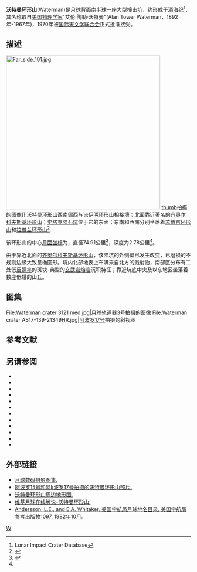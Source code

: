 {{lunar crater data |
 image=AS15-M-1852.jpg|240px|
 caption=[[阿波罗15号|阿波罗15号]]拍摄的沃特曼环形山(右上)和[[诺伊明环形山|诺伊明环形山]]，''[[美国宇航局|美国宇航局]]照片''。|
 latitude=25.7|
 N_or_S=S|
 longitude=128.18|
 E_or_W=E|
 diameter=74.91公里|
 depth=2.78公里|
 colong=232|
 eponym=艾伦·陶·沃特曼}}

'''沃特曼环形山'''(Waterman)是[[月球背面|月球背面]]南半球一座大型[[撞击坑|撞击坑]]，约形成于[[酒海纪|酒海纪]]<ref name=LICD>Lunar Impact Crater Database</ref>，其名称取自[[美国|美国]][[物理学家|物理学家]]"艾伦·陶勒·沃特曼"(Alan Tower Waterman，1892年-1967年)，1970年被[[国际天文学联合会|国际天文学联合会]]正式批准接受。

==描述==
[[Image:Far_side_101.jpg|420px]]
[[image:Waterman_crater_3121_med.jpg|thumb]]拍摄的图像]]
沃特曼环形山西南偏西与[[诺伊明环形山|诺伊明环形山]]相接壤；北面靠近著名的[[齐奥尔科夫斯基环形山|齐奥尔科夫斯基环形山]]；[[史塔克陨石坑|史塔克陨石坑]]位于它的东面；东南和西南分别坐落着[[苏博京环形山|苏博京环形山]]和[[拉普兰环形山|拉普兰环形山]]<ref>{{Cite web |url=http://planetarynames.wr.usgs.gov/images/Lunar/lac_101_wac.pdf |title=Crater Waterman on LAC-101 map |accessdate=2016-07-22 |archive-date=2016-12-13 |archive-url=https://web.archive.org/web/20161213042306/https://planetarynames.wr.usgs.gov/images/Lunar/lac_101_wac.pdf |dead-url=no }}</ref>.

该环形山的中心[[月面坐标|月面坐标]]为{{Coord|25.7|S|128.18|E|globe:Moon|nogoogle=1|noosm=1}}，直径74.91公里<ref name="IAU">{{Cite web |url=http://planetarynames.wr.usgs.gov/Feature/6495 |title=Directory of the International Astronomical Union |accessdate=2016-07-22 |archive-date=2017-09-24 |archive-url=https://web.archive.org/web/20170924044843/https://planetarynames.wr.usgs.gov/Feature/6495 |dead-url=no }}</ref>，深度为2.78公里<ref name="LICD"/>。

由于靠近北面的[[齐奥尔科夫斯基环形山|齐奥尔科夫斯基环形山]]，该陨坑的外侧壁已发生改变，已磨损的不规则边缘大致呈椭圆形。坑内北部地表上布满来自北方的溅射物，南部区分布有二处低[[反照率|反照率]]的斑块-典型的[[玄武岩|玄武岩]][[熔岩|熔岩]]沉积特征；靠近坑底中央及以东地区坐落着数座低矮的山丘。

==图集==
<gallery>
File:Waterman crater 3121 med.jpg|月球轨道器3号拍摄的图像
File:Waterman crater AS17-139-21349HR.jpg|[[阿波罗17号|阿波罗17号]]拍摄的斜视图
</gallery>

== 参考文献 ==
{{Reflist}}

==另请参阅==
{{refbegin}}
* {{cite book
  | last1 = Andersson
  | first1 = L. E.
  | last2 = Whitaker
  | first2 = E. A.
  | authorlink2 = Ewen Whitaker
  | date = 1982
  | title = [[NASA|NASA]] Catalogue of Lunar Nomenclature
  | publisher = NASA RP-1097
  | ref = harv
  }}
* {{cite web
  | last = Blue
  | first = Jennifer
  | date = July 25, 2007
  | title = Gazetteer of Planetary Nomenclature
  | publisher = [[United_States_Geological_Survey|USGS]]
  | url = http://planetarynames.wr.usgs.gov/
  | accessdate = 2007-08-05
  | ref = harv
  | archive-date = 2013-02-13
  | archive-url = https://www.webcitation.org/6EOCinkK0?url=http://planetarynames.wr.usgs.gov/
  | dead-url = no
  }}
* {{cite book
  | last1 = Bussey
  | first1 = B.
  | authorlink1 = Ben Bussey
  | last2 = Spudis
  | first2 = P.
  | authorlink2 = Paul Spudis
  | date = 2004
  | title = The Clementine Atlas of the Moon
  | publisher = Cambridge University Press
  | location = New York
  | isbn = 978-0-521-81528-4
  | ref = harv
  }}
* {{cite book
  | last1 = Cocks
  | first1 = Elijah E.
  | last2 = Cocks
  | first2 = Josiah C.
  | date = 1995
  | title = Who's Who on the Moon: A Biographical Dictionary of Lunar Nomenclature
  | url = https://archive.org/details/isbn_9780936389271
  | publisher = Tudor Publishers
  | isbn = 978-0-936389-27-1
  | ref = harv
  }}
* {{cite web
  | last = McDowell
  | first = Jonathan
  | date = July 15, 2007
  | url = http://host.planet4589.org/astro/lunar/
  | title = Lunar Nomenclature
  | publisher = Jonathan's Space Report
  | accessdate = 2007-10-24
  | ref = harv
  | archive-date = 2012-05-26
  | archive-url = https://www.webcitation.org/67wcYNfK3?url=http://host.planet4589.org/astro/lunar/
  | dead-url = no
  }}
* {{cite journal| last1 = Menzel| first1 = D. H.| last2 = Minnaert| first2 = M.| last3 = Levin| first3 = B.| last4 = Dollfus| first4 = A.| last5 = Bell| first5 = B.| title = Report on Lunar Nomenclature by the Working Group of Commission 17 of the IAU| doi = 10.1007/BF00171763| journal = Space Science Reviews| volume = 12| issue = 2| pages = 136–186| date = 1971| bibcode = 1971SSRv...12..136M| ref = harv}}
* {{cite book
  | first = Patrick
  | last = Moore
  | authorlink = Patrick Moore
  | date = 2001
  | title = On the Moon
  | url = https://archive.org/details/patrickmooreonmo00patr
  | publisher = Sterling Publishing Co.
  | isbn = 978-0-304-35469-6
  | ref = harv
  }}
* {{cite book
  | first = Fred W.
  | last = Price
  | date = 1988
  | title = The Moon Observer's Handbook
  | publisher = Cambridge University Press
  | isbn = 978-0-521-33500-3
  | ref = harv
  }}
* {{cite book
  | last = Rükl
  | first = Antonín
  | authorlink = Antonín Rükl
  | date = 1990
  | title = Atlas of the Moon
  | publisher = Kalmbach Books
  | isbn = 978-0-913135-17-4
  | ref = harv
  }}
* {{cite book
  | last = Webb
  | first = Rev. T. W.
  | authorlink = Thomas William Webb
  | date = 1962
  | title = Celestial Objects for Common Telescopes
  | url = https://archive.org/details/celestialobjects00webb
  | edition = 6th revised
  | publisher = Dover
  | isbn = 978-0-486-20917-3
  | ref = harv
  }}
* {{cite book
  | first = Ewen A.
  | last = Whitaker
  | authorlink = Ewen Whitaker
  | date = 1999
  | title = Mapping and Naming the Moon
  | publisher = Cambridge University Press
  | isbn = 978-0-521-62248-6
  | ref = harv
  }}
* {{cite book
  | first = Peter T.
  | last = Wlasuk
  | date = 2000
  | title = Observing the Moon
  | publisher = Springer
  | isbn = 978-1-85233-193-1
  | ref = harv
 }}
{{refend}}

==外部链接==
*[http://www.lpi.usra.edu/resources/lunar_orbiter/bin/srch_nam.shtml?Waterman%7C0 月球数码摄影图集.] {{Wayback|url=http://www.lpi.usra.edu/resources/lunar_orbiter/bin/srch_nam.shtml?Waterman%7C0 |date=20180530182304 }}
*[http://www.lpi.usra.edu/resources/apollo/search/feature/?feature=Waterman 阿波罗15号和阿k波罗17号拍摄的沃特曼环形山照片.] {{Wayback|url=http://www.lpi.usra.edu/resources/apollo/search/feature/?feature=Waterman |date=20160805052956 }}
*[http://www.lpi.usra.edu/resources/mapcatalog/LTO/lto101c2_1/ 沃特曼环形山周边地形图.] {{Wayback|url=http://www.lpi.usra.edu/resources/mapcatalog/LTO/lto101c2_1/ |date=20160527065038 }}
*[http://the-moon.wikispaces.com/Waterman 维基月球在线解说-沃特曼环形山.] {{Wayback|url=http://the-moon.wikispaces.com/Waterman |date=20180530145836 }}
*[http://planet4589.org/astro/lunar/RP-1097.pdf Andersson, L.E., and E.A. Whitaker, 美国宇航局月球地名目录, 美国宇航局参考出版物1097, 1982年10月.] {{Wayback|url=http://planet4589.org/astro/lunar/RP-1097.pdf |date=20141006125838 }}

[[Category:月球环形山|W]]
{{月球環形山 (T-Z)}}